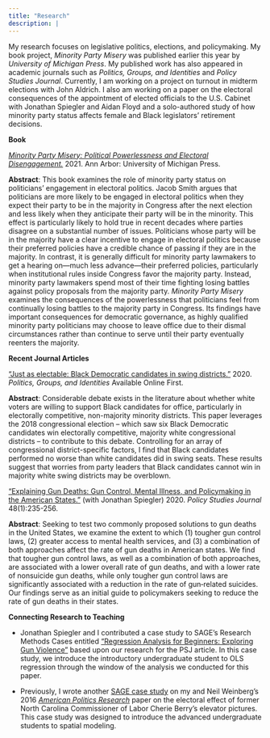 ```yaml
---
title: "Research"
description: |
---
```

My research focuses on legislative politics, elections, and policymaking. My book project, *Minority Party Misery* was published earlier this year by *University of Michigan Press*. My published work has also appeared in academic journals such as *Politics, Groups, and Identities* and *Policy Studies Journal*. Currently, I am working on a project on turnout in midterm elections with John Aldrich. I also am working on a paper on the electoral consequences of the appointment of elected officials to the U.S. Cabinet with Jonathan Spiegler and Aidan Floyd and a solo-authored study of how minority party status affects female and Black legislators' retirement decisions. 

**Book ** 

[*Minority Party Misery: Political Powerlessness and Electoral Disengagement.*](https://www.press.umich.edu/11513516/minority_party_misery) 2021. Ann Arbor: University of Michigan Press.

**Abstract**: This book examines the role of minority party status on politicians’ engagement in electoral politics. Jacob Smith argues that politicians are more likely to be engaged in electoral politics when they expect their party to be in the majority in Congress after the next election and less likely when they anticipate their party will be in the minority. This effect is particularly likely to hold true in recent decades where parties disagree on a substantial number of issues. Politicians whose party will be in the majority have a clear incentive to engage in electoral politics because their preferred policies have a credible chance of passing if they are in the majority. In contrast, it is generally difficult for minority party lawmakers to get a hearing on—much less advance—their preferred policies, particularly when institutional rules inside Congress favor the majority party. Instead, minority party lawmakers spend most of their time fighting losing battles against policy proposals from the majority party. *Minority Party Misery* examines the consequences of the powerlessness that politicians feel from continually losing battles to the majority party in Congress. Its findings have important consequences for democratic governance, as highly qualified minority party politicians may choose to leave office due to their dismal circumstances rather than continue to serve until their party eventually reenters the majority.

**Recent Journal Articles**

["Just as electable: Black Democratic candidates in swing districts."](https://www.tandfonline.com/doi/full/10.1080/21565503.2020.1838302) 2020. *Politics, Groups, and Identities* Available Online First.

**Abstract**: Considerable debate exists in the literature about whether white voters are willing to support Black candidates for office, particularly in electorally competitive, non-majority minority districts. This paper leverages the 2018 congressional election – which saw six Black Democratic candidates win electorally competitive, majority white congressional districts – to contribute to this debate. Controlling for an array of congressional district-specific factors, I find that Black candidates performed no worse than white candidates did in swing seats. These results suggest that worries from party leaders that Black candidates cannot win in majority white swing districts may be overblown.

["Explaining Gun Deaths: Gun Control, Mental Illness, and Policymaking in the American States."](https://onlinelibrary.wiley.com/doi/abs/10.1111/psj.12242) (with Jonathan Spiegler) 2020. *Policy Studies Journal* 48(1):235-256.

**Abstract**: Seeking to test two commonly proposed solutions to gun deaths in the United States, we examine the extent to which (1) tougher gun control laws, (2) greater access to mental health services, and (3) a combination of both approaches affect the rate of gun deaths in American states. We find that tougher gun control laws, as well as a combination of both approaches, are associated with a lower overall rate of gun deaths, and with a lower rate of nonsuicide gun deaths, while only tougher gun control laws are significantly associated with a reduction in the rate of gun‐related suicides. Our findings serve as an initial guide to policymakers seeking to reduce the rate of gun deaths in their states.

**Connecting Research to Teaching**

- Jonathan Spiegler and I contributed a case study to SAGE's Research Methods Cases entitled ["Regression Analysis for Beginners: Exploring Gun Violence"](https://methods.sagepub.com/case/regression-analysis-for-beginners-exploring-gun-violence) based upon our research for the PSJ article. In this case study, we introduce the introductory undergraduate student to OLS regression through the window of the analysis we conducted for this paper.

- Previously, I wrote another [SAGE case study](Cherie Berry’s Elevator Pictures, Spatial Regression, and the Ups and Downs of the Research Process) on my and Neil Weinberg's 2016 [*American Politics Research*](https://journals.sagepub.com/doi/abs/10.1177/1532673X15602755) paper on the electoral effect of former North Carolina Commissioner of Labor Cherie Berry's elevator pictures. This case study was designed to introduce the advanced undergraduate students to spatial modeling.
